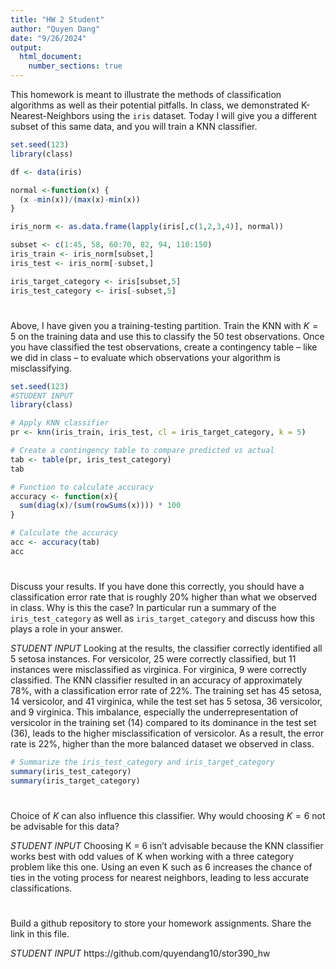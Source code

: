```yaml
---
title: "HW 2 Student"
author: "Quyen Dang"
date: "9/26/2024"
output: 
  html_document:
    number_sections: true
---
```


This homework is meant to illustrate the methods of classification algorithms as well as their potential pitfalls.  In class, we demonstrated K-Nearest-Neighbors using the `iris` dataset.  Today I will give you a different subset of this same data, and you will train a KNN classifier.  

```r
set.seed(123)
library(class)

df <- data(iris) 

normal <-function(x) {
  (x -min(x))/(max(x)-min(x))   
}

iris_norm <- as.data.frame(lapply(iris[,c(1,2,3,4)], normal))

subset <- c(1:45, 58, 60:70, 82, 94, 110:150)
iris_train <- iris_norm[subset,] 
iris_test <- iris_norm[-subset,] 

iris_target_category <- iris[subset,5]
iris_test_category <- iris[-subset,5]


```

#
Above, I have given you a training-testing partition.  Train the KNN with $K = 5$ on the training data and use this to classify the 50 test observations.  Once you have classified the test observations, create a contingency table -- like we did in class -- to evaluate which observations your algorithm is misclassifying.   

```r
set.seed(123)
#STUDENT INPUT
library(class)

# Apply KNN classifier
pr <- knn(iris_train, iris_test, cl = iris_target_category, k = 5)

# Create a contingency table to compare predicted vs actual
tab <- table(pr, iris_test_category)
tab

# Function to calculate accuracy
accuracy <- function(x){
  sum(diag(x)/(sum(rowSums(x)))) * 100
}

# Calculate the accuracy
acc <- accuracy(tab)
acc
```

#

Discuss your results.  If you have done this correctly, you should have a classification error rate that is roughly 20% higher than what we observed in class.  Why is this the case? In particular run a summary of the `iris_test_category` as well as `iris_target_category` and discuss how this plays a role in your answer.  

*STUDENT INPUT* 
Looking at the results, the classifier correctly identified all 5 setosa instances. For versicolor, 25 were correctly classified, but 11 instances were misclassified as virginica. For virginica, 9 were correctly classified. The KNN classifier resulted in an accuracy of approximately 78%, with a classification error rate of 22%. The training set has 45 setosa, 14 versicolor, and 41 virginica, while the test set has 5 setosa, 36 versicolor, and 9 virginica. This imbalance, especially the underrepresentation of versicolor in the training set (14) compared to its dominance in the test set (36), leads to the higher misclassification of versicolor. As a result, the error rate is 22%, higher than the more balanced dataset we observed in class.

```r
# Summarize the iris_test_category and iris_target_category
summary(iris_test_category)
summary(iris_target_category)
```

#

Choice of $K$ can also influence this classifier.  Why would choosing $K = 6$ not be advisable for this data? 

*STUDENT INPUT*
Choosing K = 6 isn't advisable because the KNN classifier works best with odd values of K when working with a three category problem like this one. Using an even K such as 6 increases the chance of ties in the voting process for nearest neighbors, leading to less accurate classifications.

#

Build a github repository to store your homework assignments.  Share the link in this file.  

*STUDENT INPUT*
https://github.com/quyendang10/stor390_hw
